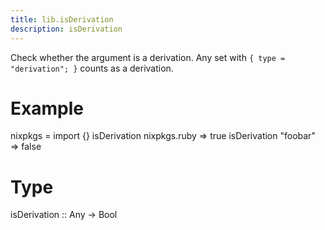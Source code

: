 ```yaml
---
title: lib.isDerivation
description: isDerivation
---
```



Check whether the argument is a derivation. Any set with
`{ type = "derivation"; }` counts as a derivation.

# Example

nixpkgs = import <nixpkgs> {}
isDerivation nixpkgs.ruby
=> true
isDerivation "foobar"
=> false

# Type

isDerivation :: Any -> Bool
